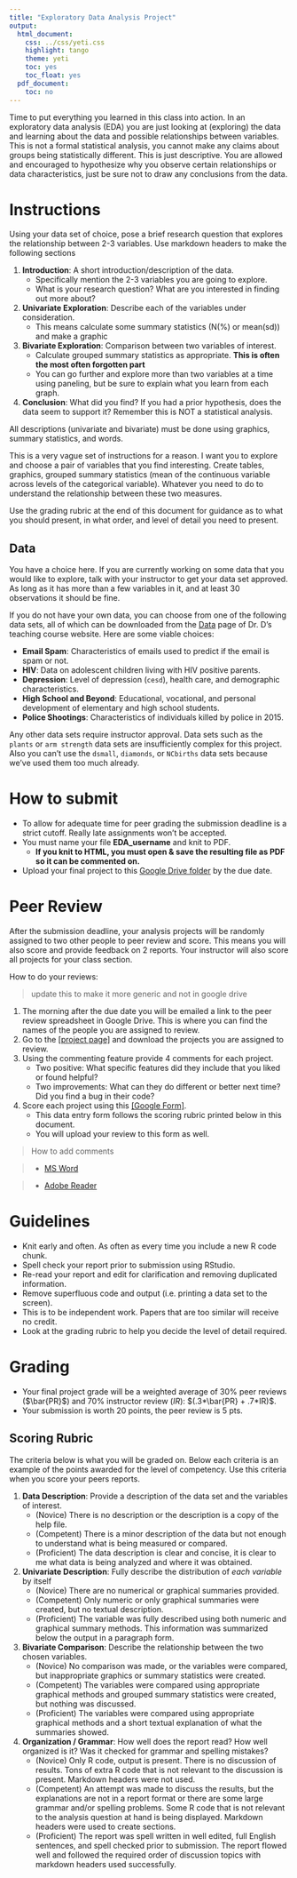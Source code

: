 ```yaml
---
title: "Exploratory Data Analysis Project"
output:
  html_document:
    css: ../css/yeti.css
    highlight: tango
    theme: yeti
    toc: yes
    toc_float: yes
  pdf_document:
    toc: no
---
```


Time to put everything you learned in this class into action. In an exploratory data analysis (EDA) you are just looking at (exploring) the data and learning about the data and possible relationships between variables. This is not a formal statistical analysis, you cannot make any claims about groups being statistically different. This is just descriptive. You are allowed and encouraged to hypothesize why you observe certain relationships or data characteristics, just be sure not to draw any conclusions from the data.

# Instructions
Using your data set of choice, pose a brief research question that explores the relationship between 2-3 variables.
Use markdown headers to make the following sections

1. **Introduction**: A short introduction/description of the data.
    - Specifically mention the 2-3 variables you are going to explore.
    - What is your research question? What are you interested in finding out more about? 
2. **Univariate Exploration**: Describe each of the variables under consideration.
    - This means calculate some summary statistics (N(%) or mean(sd)) and make a graphic
3. **Bivariate Exploration**: Comparison between two variables of interest.
    - Calculate grouped summary statistics as appropriate. **This is often the most often forgotten part**
    - You can go further and explore more than two variables at a time using paneling, but be sure to explain what you learn from each graph. 
4. **Conclusion**: What did you find? If you had a prior hypothesis, does the data seem to support it? Remember this is NOT a statistical analysis. 

All descriptions (univariate and bivariate) must be done using graphics, summary statistics, and words.


This is a very vague set of instructions for a reason. I want you to explore and choose a pair of variables that you find interesting. Create tables, graphics, grouped summary statistics (mean of the continuous variable across levels of the categorical variable). Whatever you need to do to understand the relationship between these two measures.

Use the grading rubric at the end of this document for guidance as to what you should present, in what order, and level of detail you need to present.

## Data

You have a choice here. If you are currently working on some data that you would like to explore, talk with your instructor to get your data set approved. As long as it has more than a few variables in it, and at least 30 observations it should be fine. 

If you do not have your own data, you can choose from one of the following data sets, all of which can be downloaded from the [Data](https://norcalbiostat.netlify.com/data) page of Dr. D's teaching course website. Here are some viable choices:

* **Email Spam**: Characteristics of emails used to predict if the email is spam or not.
* **HIV**: Data on adolescent children living with HIV positive parents.
* **Depression**: Level of depression (`cesd`), health care, and demographic characteristics.
* **High School and Beyond**: Educational, vocational, and personal development of elementary and high school students.
* **Police Shootings**: Characteristics of individuals killed by police in 2015.


Any other data sets require instructor approval. Data sets such as the `plants` or `arm strength` data sets are insufficiently complex for this project. Also you can't use the `dsmall`, `diamonds`, or `NCbirths` data sets because we've used them too much already.

# How to submit

* To allow for adequate time for peer grading the submission deadline is a strict cutoff. Really late assignments won't be accepted.
* You must name your file **EDA_username** and knit to PDF. 
    - **If you knit to HTML, you must open & save the resulting file as PDF so it can be commented on.**
* Upload your final project to this [Google Drive folder](https://drive.google.com/drive/folders/1E82ApqD9rnLcpCaCsYaYnFPZDs5NSVVS?usp=sharing) by the due date.




# Peer Review

After the submission deadline, your analysis projects will be randomly assigned to two other people to peer review and score. This means you will also score and provide feedback on 2 reports. Your instructor will also score all projects for your class section.


How to do your reviews: 

> update this to make it more generic and not in google drive

1. The morning after the due date you will be emailed a link to the peer review spreadsheet in Google Drive. This is where you can find the names of the people you are assigned to review. 
2. Go to the [[project page]](https://norcalbiostat.github.io/peer_review/math130_eda.html) and download the projects you are assigned to review. 
3. Using the commenting feature provide 4 comments for each project.
    - Two positive: What specific features did they include that you liked or found helpful?
    - Two improvements: What can they do different or better next time? Did you find a bug in their code?
4. Score each project using this [[Google Form]](https://forms.gle/UJKJReDdjQh5Chvp8).
    - This data entry form follows the scoring rubric printed below in this document.
    - You will upload your review to this form as well.

> How to add comments

> * [MS Word](https://support.microsoft.com/en-us/office/insert-delete-or-change-a-comment-5cb1af25-4dfe-4484-9713-2c80391ecf12)

> * [Adobe Reader](https://helpx.adobe.com/acrobat/using/commenting-pdfs.html)


# Guidelines

* Knit early and often. As often as every time you include a new R code chunk.
* Spell check your report prior to submission using RStudio.
* Re-read your report and edit for clarification and removing duplicated information.
* Remove superfluous code and output (i.e. printing a data set to the screen).
* This is to be independent work. Papers that are too similar will receive no credit.
* Look at the grading rubric to help you decide the level of detail required.

# Grading
* Your final project grade will be a weighted average of 30% peer reviews ($\bar{PR}$) and 70% instructor review ($IR$): $(.3*\bar{PR} + .7*IR)$.
* Your submission is worth 20 points, the peer review is 5 pts.


\newpage

## Scoring Rubric
The criteria below is what you will be graded on. Below each criteria is an example of the points awarded for the level of competency. Use this criteria when you score your peers reports.


1. **Data Description**: Provide a description of the data set and the variables of interest.
    - (Novice) There is no description or the description is a copy of the help file.
    - (Competent) There is a minor description of the data but not enough to understand
             what is being measured or compared.
    - (Proficient) The data description is clear and concise, it is clear to me what data
             is being analyzed and where it was obtained.

2. **Univariate Description**: Fully describe the distribution of _each variable_ by itself
    - (Novice) There are no numerical or graphical summaries provided.
    - (Competent) Only numeric or only graphical summaries were created, but no textual description.
    - (Proficient) The variable was fully described using both numeric and graphical summary methods. This information was summarized below the output in a paragraph form.
    
3. **Bivariate Comparison**: Describe the relationship between the two chosen variables.
    - (Novice) No comparison was made, or the variables were compared, but
             inappropriate graphics or summary statistics were created.
    - (Competent) The variables were compared using appropriate graphical methods and
             grouped summary statistics were created, but nothing was discussed.
    - (Proficient) The variables were compared using appropriate graphical methods and
             a short textual explanation of what the summaries showed.

4. **Organization / Grammar**: How well does the report read? How well organized is it? Was it checked for grammar and spelling mistakes?
    - (Novice) Only R code, output is present. There is no discussion of results.
             Tons of extra R code that is not relevant to the discussion is present.
             Markdown headers were not used.
    - (Competent)  An attempt was made to discuss the results, but the explanations are
             not in a report format or there are some large grammar and/or spelling
             problems. Some R code that is not relevant to the analysis question at
             hand is being displayed. Markdown headers were used to create sections.
    - (Proficient) The report was spell written in well edited, full English sentences, and
             spell checked prior to submission. The report flowed well and followed
             the required order of discussion topics with markdown headers used successfully.
